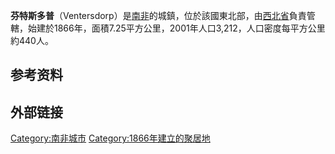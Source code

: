 {{Infobox settlement
| name                    = 
| image_skyline           = Ventersdorp, North West, South Africa (20539741091).jpg
| pushpin_map             = South Africa
| coordinates             = {{coord|26|19|S|26|49|E|region:ZA|display=inline,title}}
| subdivision_type        = 国家
| subdivision_name        = {{SAF}}
| subdivision_type1       = 省
| subdivision_name1       = [[西北省_(南非)|西北省]]
| subdivision_type2       = 县
| subdivision_name2       = {{tsl|en|Dr Kenneth Kaunda District Municipality||Dr Kenneth Kaunda}}
| subdivision_type3       = 市
| subdivision_name3       = {{tsl|en|JB Marks Local Municipality||JB Marks}}
| established_title       = 建立
| established_date        = 1866年<ref name="Tourism North-West">{{cite web|url=http://www.tourismnorthwest.co.za/southern/ventersdorp.html|title=www.tourismnorthwest.co.za/southern/ventersdorp|access-date=2022-01-31|archive-date=2014-08-14|archive-url=https://web.archive.org/web/20140814081239/http://www.tourismnorthwest.co.za/southern/ventersdorp.html|dead-url=no}}</ref>
| area_footnotes          = <ref name="census2011">{{cite web |url=http://census2011.adrianfrith.com/place/675009 |title=Main Place Ventersdorp |work=Census 2011 |access-date=2022-01-31 |archive-date=2016-04-21 |archive-url=https://web.archive.org/web/20160421100010/http://census2011.adrianfrith.com/place/675009 |dead-url=no }}</ref>
| area_total_km2          = 53.88
| population_footnotes    = <ref name="census2011" />
| population_total        = 4204
| population_as_of        = 2011
| population_density_km2  = auto
| demographics_type1      = 种族 (2011)
| demographics1_footnotes = <ref name="census2011" />
| demographics1_title1    = {{tsl|en|Bantu peoples of South Africa||黑人}}
| demographics1_info1     = 51.4%
| demographics1_title2    = [[有色人|有色人]]
| demographics1_info2     = 5.5%
| demographics1_title3    = [[印度裔南非人|印度裔]]/亚裔
| demographics1_info3     = 2.3%
| demographics1_title4    = [[南非白人|南非白人]]
| demographics1_info4     = 40.2%
| demographics1_title5    = 其他
| demographics1_info5     = 0.5%
| demographics_type2      = [[母語|母語]] (2011)
| demographics2_footnotes = <ref name="census2011" />
| demographics2_title1    = [[南非語|南非語]]
| demographics2_info1     = 46.6%
| demographics2_title2    = [[茨瓦纳语|茨瓦纳语]]
| demographics2_info2     = 40.5%
| demographics2_title3    = [[南非英语|南非英语]]
| demographics2_info3     = 4.3%
| demographics2_title4    = [[科萨语|科萨语]]
| demographics2_info4     = 2.8%
| demographics2_title5    = 其他
| demographics2_info5     = 5.8%
| timezone1               = [[南非標準時間|SAST]]
| utc_offset1             = +2
| postal_code_type        = [[郵政信箱|郵政信箱]]
| postal_code             = 2710
| area_code_type          = {{tsl|en|Telephone numbers in South Africa||Area code}}
| area_code               = 018
}}
'''芬特斯多普'''（Ventersdorp）是[[南非|南非]]的城鎮，位於該國東北部，由[[西北省_(南非)|西北省]]負責管轄，始建於1866年，面積7.25平方公里，2001年人口3,212，人口密度每平方公里約440人。

==参考资料==
{{refs}}

==外部链接==
{{commonscat}}

{{Authority control}}

[[Category:南非城市|Category:南非城市]]
[[Category:1866年建立的聚居地|Category:1866年建立的聚居地]]
{{SouthAfrica-geo-stub}}
